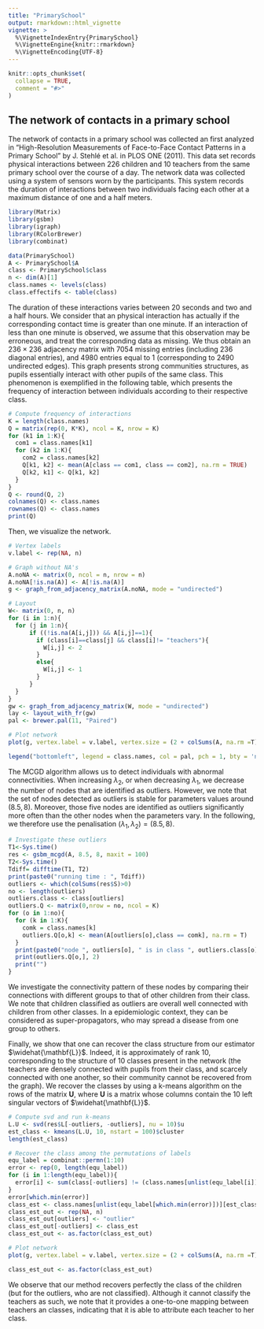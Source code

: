 ```yaml
---
title: "PrimarySchool"
output: rmarkdown::html_vignette
vignette: >
  %\VignetteIndexEntry{PrimarySchool}
  %\VignetteEngine{knitr::rmarkdown}
  %\VignetteEncoding{UTF-8}
---
```


```r
knitr::opts_chunk$set(
  collapse = TRUE,
  comment = "#>"
)
```

## The network of contacts in a primary school

The network of contacts in a primary school was collected an first analyzed in "High-Resolution Measurements of Face-to-Face Contact Patterns in a Primary School" by J. Stehlé et al. in PLOS ONE (2011). This data set records physical interactions between $226$ children and $10$ teachers from the same primary school over the course of a day. The network data was collected using a system of sensors worn by the participants. This system records the duration of interactions between two individuals facing each other at a maximum distance of one and a half meters.
```r
library(Matrix)
library(gsbm)
library(igraph)
library(RColorBrewer)
library(combinat)

data(PrimarySchool)
A <- PrimarySchool$A
class <- PrimarySchool$class
n <- dim(A)[1]
class.names <- levels(class)
class.effectifs <- table(class)
```

The duration of these interactions varies between $20$ seconds and two and a half hours. We consider that an physical interaction has actually if the corresponding contact time is greater than one minute. If an interaction of less than one minute is observed, we assume that this observation may be erroneous, and treat the corresponding data as missing. We thus obtain an $236 \times 236$ adjacency matrix with $7054$ missing entries (including $236$ diagonal entries), and $4980$ entries equal to $1$ (corresponding to $2490$ undirected edges). This graph presents strong communities structures, as pupils essentially interact with other pupils of the same class. This phenomenon is exemplified in the following table, which presents the frequency of interaction between individuals according to their respective class.

```r
# Compute frequency of interactions
K = length(class.names)
Q = matrix(rep(0, K*K), ncol = K, nrow = K)
for (k1 in 1:K){
  com1 = class.names[k1]
  for (k2 in 1:K){
    com2 = class.names[k2]
    Q[k1, k2] <- mean(A[class == com1, class == com2], na.rm = TRUE)
    Q[k2, k1] <- Q[k1, k2]
  }
}
Q <- round(Q, 2)
colnames(Q) <- class.names
rownames(Q) <- class.names
print(Q)
```

Then, we visualize the network.

```r
# Vertex labels
v.label <- rep(NA, n)

# Graph without NA's
A.noNA <- matrix(0, ncol = n, nrow = n)
A.noNA[!is.na(A)] <- A[!is.na(A)]
g <- graph_from_adjacency_matrix(A.noNA, mode = "undirected")

# Layout
W<- matrix(0, n, n)
for (i in 1:n){
  for (j in 1:n){
      if ((!is.na(A[i,j])) && A[i,j]==1){
        if (class[i]==class[j] && class[i]!= "teachers"){
          W[i,j] <- 2
        }
        else{
          W[i,j] <- 1
        }
      }
  }
}
gw <- graph_from_adjacency_matrix(W, mode = "undirected")
lay <- layout_with_fr(gw)
pal <- brewer.pal(11, "Paired")

# Plot network
plot(g, vertex.label = v.label, vertex.size = (2 + colSums(A, na.rm =T)/5), vertex.color = class, layout = lay, palette = pal, edge.width = 0.3, edge.curved=0.1)

legend("bottomleft", legend = class.names, col = pal, pch = 1, bty = 'n', cex = 0.5, ncol = 1)
```

The MCGD algorithm allows us to detect individuals with abnormal connectivities. When increasing $\lambda_2$, or when decreasing $\lambda_1$, we decrease the number of nodes that are identified as outliers. However, we note that the set of nodes detected as outliers is stable for parameters values around $(8.5,8)$. Moreover, those five nodes are identified as outliers significantly more often than the other nodes when the parameters vary. In the following, we therefore use the penalisation $(\lambda_1, \lambda_2) = (8.5,8)$.

```r
# Investigate these outliers
T1<-Sys.time()
res <- gsbm_mcgd(A, 8.5, 8, maxit = 100)
T2<-Sys.time()
Tdiff= difftime(T1, T2)
print(paste0("running time : ", Tdiff))
outliers <- which(colSums(res$S)>0)
no <- length(outliers)
outliers.class <- class[outliers]
outliers.Q <- matrix(0,nrow = no, ncol = K)
for (o in 1:no){
  for (k in 1:K){
    comk = class.names[k]
    outliers.Q[o,k] <- mean(A[outliers[o],class == comk], na.rm = T)
  }
  print(paste0("node ", outliers[o], " is in class ", outliers.class[o]))
  print(outliers.Q[o,], 2)
  print("")
}
```

We investigate the connectivity pattern of these nodes by comparing their connections with different groups to that of other children from their class. We note that children classified as outliers are overall well connected with children from other classes. In a epidemiologic context, they can be considered as super-propagators, who may spread a disease from one group to others.

Finally, we show that one can recover the class structure from our estimator $\widehat{\mathbf{L}}$. Indeed, it is approximately of rank $10$, corresponding to the structure of $10$ classes present in the network (the teachers are densely connected with pupils from their class, and scarcely connected with one another, so their community cannot be recovered from the graph). We recover the classes by using a k-means algorithm on the rows of the matrix $\mathbf{U}$, where $\mathbf{U}$ is a matrix whose columns contain the $10$ left singular vectors of $\widehat{\mathbf{L}}$.

```r
# Compute svd and run k-means
L.U <- svd(res$L[-outliers, -outliers], nu = 10)$u 
est_class <- kmeans(L.U, 10, nstart = 100)$cluster
length(est_class)

# Recover the class among the permutations of labels
equ_label = combinat::permn(1:10)
error <- rep(0, length(equ_label))
for (i in 1:length(equ_label)){
  error[i] <- sum(class[-outliers] != (class.names[unlist(equ_label[i])])[est_class])
}
error[which.min(error)]
class_est <- class.names[unlist(equ_label[which.min(error)])][est_class]
class_est_out <- rep(NA, n)
class_est_out[outliers] <- "outlier"
class_est_out[-outliers] <- class_est
class_est_out <- as.factor(class_est_out)

# Plot network
plot(g, vertex.label = v.label, vertex.size = (2 + colSums(A, na.rm =T)/5), vertex.color = class_est_out, layout = lay, palette = pal, edge.width = 0.3, edge.curved=0.1)

class_est_out <- as.factor(class_est_out)


```

We observe that our method recovers perfectly the class of the children (but for the outliers, who are not classified). Although it cannot classify the teachers as such, we note that it provides a one-to-one mapping between teachers an classes, indicating that it is able to attribute each teacher to her class.